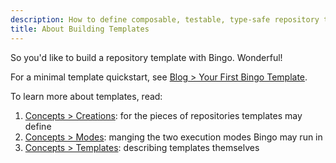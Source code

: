 ```yaml
---
description: How to define composable, testable, type-safe repository templates with create.
title: About Building Templates
---
```


So you'd like to build a repository template with Bingo.
Wonderful!

For a minimal template quickstart, see [Blog > Your First Bingo Template](/blog/your-first-bingo-template).

To learn more about templates, read:

1. [Concepts > Creations](/build/concepts/creations): for the pieces of repositories templates may define
2. [Concepts > Modes](/build/concepts/modes): manging the two execution modes Bingo may run in
3. [Concepts > Templates](/build/concepts/templates): describing templates themselves
